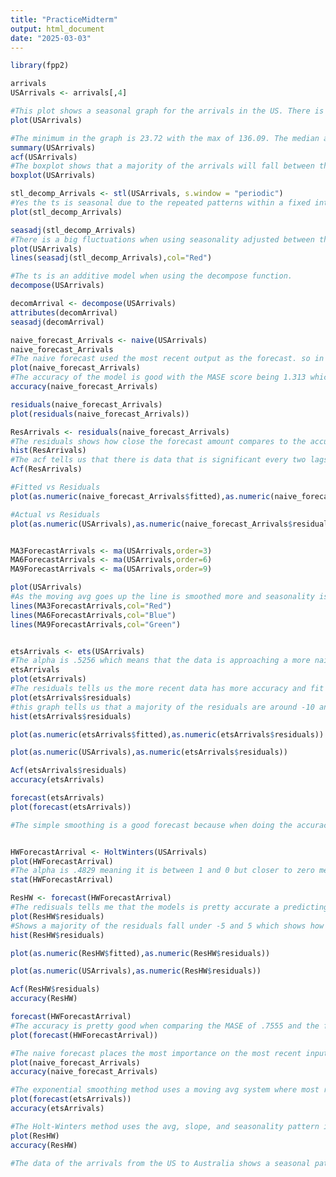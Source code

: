 ---
title: "PracticeMidterm"
output: html_document
date: "2025-03-03"
---

```{r}

library(fpp2)

arrivals
USArrivals <- arrivals[,4]

#This plot shows a seasonal graph for the arrivals in the US. There is a slow upwards trend within the graph showing the increases in US arrivals throughout the years. 
plot(USArrivals)

#The minimum in the graph is 23.72 with the max of 136.09. The median amount is 85.88 with the mean being close with 84.85. The first quartile is 63.95 and the third quartile is 108.98. 
summary(USArrivals)
acf(USArrivals)
#The boxplot shows that a majority of the arrivals will fall between the 63.95 and 108.98 arrivals with the mean being 85.88.
boxplot(USArrivals)

stl_decomp_Arrivals <- stl(USArrivals, s.window = "periodic")
#Yes the ts is seasonal due to the repeated patterns within a fixed interval. During the second and third quarters there is a negative seasonality and the first and fourth have a positive seasonality. This can be due to the first and fourth quarters is that Australia is experiencing their warmer seasons so more people travel between those times and the first and third quarter are the winter seasons so many do not travel as much.
plot(stl_decomp_Arrivals)

seasadj(stl_decomp_Arrivals)
#There is a big fluctuations when using seasonality adjusted between the actual and the adjusted. But they follow a similar pattern.
plot(USArrivals)
lines(seasadj(stl_decomp_Arrivals),col="Red")

#The ts is an additive model when using the decompose function.
decompose(USArrivals)

decomArrival <- decompose(USArrivals)
attributes(decomArrival)
seasadj(decomArrival)

naive_forecast_Arrivals <- naive(USArrivals)
naive_forecast_Arrivals
#The naive forecast used the most recent output as the forecast. so in this case the forecast for the next couple of years is 106.54 with a low prediction of 90.5 and a high prediction of 122.57.
plot(naive_forecast_Arrivals)
#The accuracy of the model is good with the MASE score being 1.313 which is a low percentage of error. This means that the forecast will most likely be close to the actual.
accuracy(naive_forecast_Arrivals)

residuals(naive_forecast_Arrivals)
plot(residuals(naive_forecast_Arrivals))

ResArrivals <- residuals(naive_forecast_Arrivals)
#The residuals shows how close the forecast amount compares to the accurate amount. A majority of the residuals lies between -10 and 10 which shows that the predictions are somewhat accurate.
hist(ResArrivals)
#The acf tells us that there is data that is significant every two lags that go from positive to negative in a pattern implying a seasonality pattern.
Acf(ResArrivals)

#Fitted vs Residuals
plot(as.numeric(naive_forecast_Arrivals$fitted),as.numeric(naive_forecast_Arrivals$residuals))

#Actual vs Residuals
plot(as.numeric(USArrivals),as.numeric(naive_forecast_Arrivals$residuals))


MA3ForecastArrivals <- ma(USArrivals,order=3)
MA6ForecastArrivals <- ma(USArrivals,order=6)
MA9ForecastArrivals <- ma(USArrivals,order=9)

plot(USArrivals)
#As the moving avg goes up the line is smoothed more and seasonality is slowly removed approaching a trending line. 
lines(MA3ForecastArrivals,col="Red")
lines(MA6ForecastArrivals,col="Blue")
lines(MA9ForecastArrivals,col="Green")


etsArrivals <- ets(USArrivals)
#The alpha is .5256 which means that the data is approaching a more naive model where certain points are more important than others. The initial states is 32.7911 where it represents the first number the model based forecast off of. Sigma is 7.8292 which shows the standard deviation of the residuals of the database model.
etsArrivals
plot(etsArrivals)
#The residuals tells us the more recent data has more accuracy and fit the model well compared to past events.
plot(etsArrivals$residuals)
#this graph tells us that a majority of the residuals are around -10 and 10 which implies the model is pretty accurate at predicting the values.
hist(etsArrivals$residuals)

plot(as.numeric(etsArrivals$fitted),as.numeric(etsArrivals$residuals))

plot(as.numeric(USArrivals),as.numeric(etsArrivals$residuals))

Acf(etsArrivals$residuals)
accuracy(etsArrivals)

forecast(etsArrivals)
plot(forecast(etsArrivals))

#The simple smoothing is a good forecast because when doing the accuracy measure the forecast will only have a 0.747 percent chance of showing an error in MASE. The forecast predicts that next year will be a 121.6039 with a low of f111.57035 and a high of 131.6374.


HWForecastArrival <- HoltWinters(USArrivals)
plot(HWForecastArrival)
#The alpha is .4829 meaning it is between 1 and 0 but closer to zero meaning it is approaching a more simple avg. Beta is 0 meaning there is no trend in this database. Gamma is .3445 which shows how seasonal the data is and because it is closer to 0 there is a higher chance that the historical data is more important.
stat(HWForecastArrival)

ResHW <- forecast(HWForecastArrival)
#The redisuals tells me that the models is pretty accurate a predicting the amounts very close to the actual. But the outlier creates such a large distance between the residuals it shows the model cannot handle outliers effectively.
plot(ResHW$residuals)
#Shows a majority of the residuals fall under -5 and 5 which shows how acurate the model will be exculing the outliers.
hist(ResHW$residuals)

plot(as.numeric(ResHW$fitted),as.numeric(ResHW$residuals))

plot(as.numeric(USArrivals),as.numeric(ResHW$residuals))

Acf(ResHW$residuals)
accuracy(ResHW)

forecast(HWForecastArrival)
#The accuracy is pretty good when comparing the MASE of .7555 and the forecast is 124.8122 with a low of 114.93404 and a high of 134.6903.
plot(forecast(HWForecastArrival))

#The naive forecast places the most importance on the most recent input of a data set. This is useful when only the most recent data is relevant and historical data is irrelevant. The worst accuracy measure for this model would be the RMSE with a 12.5191 percent chance of an error. The best would be the MASE measure with a 1.312846 chance of error.
plot(naive_forecast_Arrivals)
accuracy(naive_forecast_Arrivals)

#The exponential smoothing method uses a moving avg system where most recent data will be more significant while oldest data will have less significance when making the forecast. This is useful as this model still considers all the data but allocates weights to make sure the forecast is accurate in retrospect. The best accuracy measure is the MASE with 0.7476 chance of error in its prediction. The worst is the RMSE with 7.642 chance of error.
plot(forecast(etsArrivals))
accuracy(etsArrivals)

#The Holt-Winters method uses the avg, slope, and seasonality pattern in order to forecast. This is useful because this model is especially accurate with data that shows seasonality and trend. The best accuracy measure is MASE with .7555 and the worst is RMSE with 7.6956.
plot(ResHW)
accuracy(ResHW)

#The data of the arrivals from the US to Australia shows a seasonal pattern that shows a positive slope towards the 1st and 4th quarter and a negative slope towards the 2nd and 3rd quarter. This can be due to Australia having warming seasons during the 1st and 4th quarters of the year and the 2nd and 3rd quarters being colder for traveling. Throughout the years there has been an upwards trajectory until around 2000 where the amount of travel has stayed within a similar range staying relatively flat. Based on my analysis the next 2 years would remain in a similar range keeping the pattern relatively flat. Based on the most recent output of 2012 Q3 the Naive forecast with a residual of .84 was the closest in its prediction then it was exponential smoothing forecast with a residual of -5.96, lastly Holt-Winters forecast with a residual of -7.77. 
```

